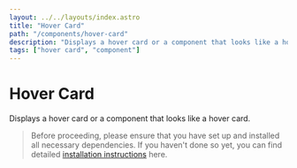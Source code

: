 ```yaml
---
layout: ../../layouts/index.astro
title: "Hover Card"
path: "/components/hover-card"
description: "Displays a hover card or a component that looks like a hover card."
tags: ["hover card", "component"]
---
```


# Hover Card

Displays a hover card or a component that looks like a hover card.

> Before proceeding, please ensure that you have set up and installed all necessary dependencies.
> If you haven't done so yet, you can find detailed [installation instructions](/installation) here.


<ComponentPreview name="hover-card" client:idle />

